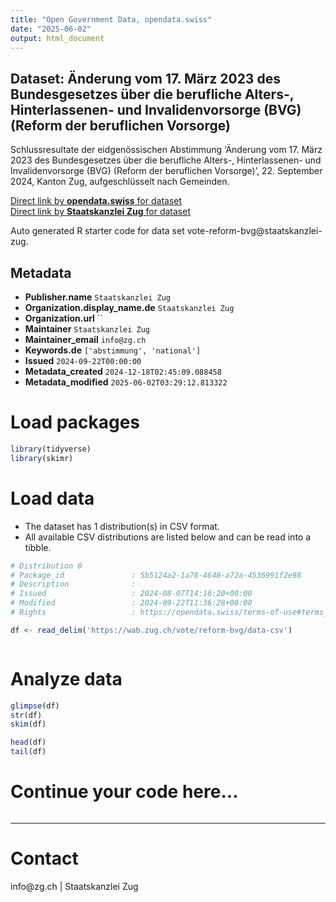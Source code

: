 ```yaml
---
title: "Open Government Data, opendata.swiss"
date: "2025-06-02"
output: html_document
---
```


## Dataset: Änderung vom 17. März 2023 des Bundesgesetzes über die berufliche Alters-, Hinterlassenen- und Invalidenvorsorge (BVG) (Reform der beruflichen Vorsorge)

Schlussresultate der eidgenössischen Abstimmung 'Änderung vom 17. März 2023 des Bundesgesetzes über die berufliche Alters-, Hinterlassenen- und Invalidenvorsorge (BVG) (Reform der beruflichen Vorsorge)', 22. September 2024, Kanton Zug, aufgeschlüsselt nach Gemeinden.

[Direct link by **opendata.swiss** for dataset](https://opendata.swiss/de/dataset/anderung-vom-17-marz-2023-des-bundesgesetzes-uber-die-berufliche-alters-hinterlassenen-und-inva)<br>
[Direct link by **Staatskanzlei Zug** for dataset](https://wab.zug.ch/vote/reform-bvg/data)

Auto generated R starter code for data set vote-reform-bvg@staatskanzlei-zug.

## Metadata

- **Publisher.name** `Staatskanzlei Zug`
- **Organization.display_name.de** `Staatskanzlei Zug`
- **Organization.url** ``
- **Maintainer** `Staatskanzlei Zug`
- **Maintainer_email** `info@zg.ch`
- **Keywords.de** `['abstimmung', 'national']`
- **Issued** `2024-09-22T00:00:00`
- **Metadata_created** `2024-12-18T02:45:09.088458`
- **Metadata_modified** `2025-06-02T03:29:12.813322`


# Load packages

```r

library(tidyverse)
library(skimr)

```

# Load data

-   The dataset has 1 distribution(s) in CSV format.
-   All available CSV distributions are listed below and can be read into a tibble.

```r

# Distribution 0
# Package_id               : 5b5124a2-1a78-4648-a72a-4536991f2e98
# Description              : 
# Issued                   : 2024-08-07T14:16:20+00:00
# Modified                 : 2024-09-22T11:36:28+00:00
# Rights                   : https://opendata.swiss/terms-of-use#terms_by

df <- read_delim('https://wab.zug.ch/vote/reform-bvg/data-csv')



```

# Analyze data

```r

glimpse(df)
str(df)
skim(df)

head(df)
tail(df)

```

# Continue your code here...

```r

```

------------------------------------------------------------------------

# Contact

info@zg.ch | Staatskanzlei Zug
